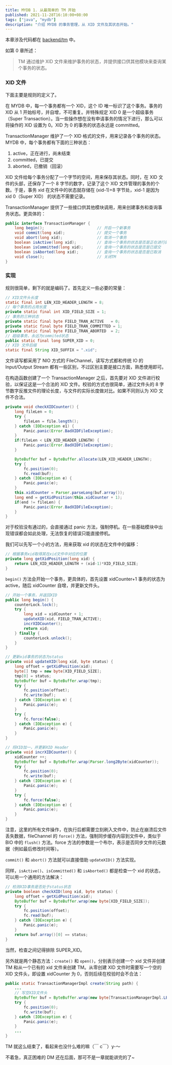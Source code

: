 ```yaml
---
title: MYDB 1. 从最简单的 TM 开始
published: 2021-11-28T16:10:00+08:00
tags: ["java", "mydb"]
description: "介绍 MYDB 的事务管理，从 XID 文件及其状态开始。"
---
```

本章涉及代码都在 [backend/tm](https://github.com/CN-GuoZiyang/MYDB/tree/master/src/main/java/top/guoziyang/mydb/backend/tm) 中。

如第 0 章所述：

> TM 通过维护 XID 文件来维护事务的状态，并提供接口供其他模块来查询某个事务的状态。

### XID 文件

下面主要是规则的定义了。

在 MYDB 中，每一个事务都有一个 XID，这个 ID 唯一标识了这个事务。事务的 XID 从 1 开始标号，并自增，不可重复。并特殊规定 XID 0 是一个超级事务（Super Transaction）。当一些操作想在没有申请事务的情况下进行，那么可以将操作的 XID 设置为 0。XID 为 0 的事务的状态永远是 committed。

TransactionManager 维护了一个 XID 格式的文件，用来记录各个事务的状态。MYDB 中，每个事务都有下面的三种状态：

1.  active，正在进行，尚未结束
2.  committed，已提交
3.  aborted，已撤销（回滚）

XID 文件给每个事务分配了一个字节的空间，用来保存其状态。同时，在 XID 文件的头部，还保存了一个 8 字节的数字，记录了这个 XID 文件管理的事务的个数。于是，事务 xid 在文件中的状态就存储在 (xid-1)+8 字节处，xid-1 是因为 xid 0（Super XID） 的状态不需要记录。

TransactionManager 提供了一些接口供其他模块调用，用来创建事务和查询事务状态。更具体的：

```java
public interface TransactionManager {
    long begin();                       // 开启一个新事务
    void commit(long xid);              // 提交一个事务
    void abort(long xid);               // 取消一个事务
    boolean isActive(long xid);         // 查询一个事务的状态是否是正在进行的状态
    boolean isCommitted(long xid);      // 查询一个事务的状态是否是已提交
    boolean isAborted(long xid);        // 查询一个事务的状态是否是已取消
    void close();                       // 关闭TM
}
```

### 实现

规则很简单，剩下的就是编码了。首先定义一些必要的常量：

```java
// XID文件头长度
static final int LEN_XID_HEADER_LENGTH = 8;
// 每个事务的占用长度
private static final int XID_FIELD_SIZE = 1;
// 事务的三种状态
private static final byte FIELD_TRAN_ACTIVE   = 0;
private static final byte FIELD_TRAN_COMMITTED = 1;
private static final byte FIELD_TRAN_ABORTED  = 2;
// 超级事务，永远为commited状态
public static final long SUPER_XID = 0;
// XID 文件后缀
static final String XID_SUFFIX = ".xid";
```

文件读写都采用了 NIO 方式的 FileChannel，读写方式都和传统 IO 的 Input/Output Stream 都有一些区别，不过区别主要是接口方面，熟悉使用即可。

在构造函数创建了一个 TransactionManager 之后，首先要对 XID 文件进行校验，以保证这是一个合法的 XID 文件。校验的方式也很简单，通过文件头的 8 字节数字反推文件的理论长度，与文件的实际长度做对比。如果不同则认为 XID 文件不合法。

```java
private void checkXIDCounter() {
    long fileLen = 0;
    try {
        fileLen = file.length();
    } catch (IOException e1) {
        Panic.panic(Error.BadXIDFileException);
    }
    if(fileLen < LEN_XID_HEADER_LENGTH) {
        Panic.panic(Error.BadXIDFileException);
    }

    ByteBuffer buf = ByteBuffer.allocate(LEN_XID_HEADER_LENGTH);
    try {
        fc.position(0);
        fc.read(buf);
    } catch (IOException e) {
        Panic.panic(e);
    }
    this.xidCounter = Parser.parseLong(buf.array());
    long end = getXidPosition(this.xidCounter + 1);
    if(end != fileLen) {
        Panic.panic(Error.BadXIDFileException);
    }
}
```

对于校验没有通过的，会直接通过 panic 方法，强制停机。在一些基础模块中出现错误都会如此处理，无法恢复的错误只能直接停机。

我们可以先写一个小的方法，用来获取 xid 的状态在文件中的偏移：

```java
// 根据事务xid取得其在xid文件中对应的位置
private long getXidPosition(long xid) {
    return LEN_XID_HEADER_LENGTH + (xid-1)*XID_FIELD_SIZE;
}
```

`begin()` 方法会开始一个事务，更具体的，首先设置 xidCounter+1 事务的状态为 active，随后 xidCounter 自增，并更新文件头。

```java
// 开始一个事务，并返回XID
public long begin() {
    counterLock.lock();
    try {
        long xid = xidCounter + 1;
        updateXID(xid, FIELD_TRAN_ACTIVE);
        incrXIDCounter();
        return xid;
    } finally {
        counterLock.unlock();
    }
}

// 更新xid事务的状态为status
private void updateXID(long xid, byte status) {
    long offset = getXidPosition(xid);
    byte[] tmp = new byte[XID_FIELD_SIZE];
    tmp[0] = status;
    ByteBuffer buf = ByteBuffer.wrap(tmp);
    try {
        fc.position(offset);
        fc.write(buf);
    } catch (IOException e) {
        Panic.panic(e);
    }
    try {
        fc.force(false);
    } catch (IOException e) {
        Panic.panic(e);
    }
}

// 将XID加一，并更新XID Header
private void incrXIDCounter() {
    xidCounter ++;
    ByteBuffer buf = ByteBuffer.wrap(Parser.long2Byte(xidCounter));
    try {
        fc.position(0);
        fc.write(buf);
    } catch (IOException e) {
        Panic.panic(e);
    }
    try {
        fc.force(false);
    } catch (IOException e) {
        Panic.panic(e);
    }
}
```

注意，这里的所有文件操作，在执行后都需要立刻刷入文件中，防止在崩溃后文件丢失数据，fileChannel 的 `force()` 方法，强制同步缓存内容到文件中，类似于 BIO 中的 `flush()` 方法。force 方法的参数是一个布尔，表示是否同步文件的元数据（例如最后修改时间等）。

`commit()` 和 `abort()` 方法就可以直接借助 `updateXID()` 方法实现。

同样，`isActive()`、`isCommitted()` 和 `isAborted()` 都是检查一个 xid 的状态，可以用一个通用的方法解决：

```java
// 检测XID事务是否处于status状态
private boolean checkXID(long xid, byte status) {
    long offset = getXidPosition(xid);
    ByteBuffer buf = ByteBuffer.wrap(new byte[XID_FIELD_SIZE]);
    try {
        fc.position(offset);
        fc.read(buf);
    } catch (IOException e) {
        Panic.panic(e);
    }
    return buf.array()[0] == status;
}
```

当然，检查之间记得排除 SUPER\_XID。

另外就是两个静态方法：`create()` 和 `open()`，分别表示创建一个 xid 文件并创建 TM 和从一个已有的 xid 文件来创建 TM。从零创建 XID 文件时需要写一个空的 XID 文件头，即设置 xidCounter 为 0，否则后续在校验时会不合法：

```java
public static TransactionManagerImpl create(String path) {
    ...
    // 写空XID文件头
    ByteBuffer buf = ByteBuffer.wrap(new byte[TransactionManagerImpl.LEN_XID_HEADER_LENGTH]);
    try {
        fc.position(0);
        fc.write(buf);
    } catch (IOException e) {
        Panic.panic(e);
    }
    ...
}
```

TM 就这么结束了，看起来也没什么难的嘛（￣ c￣）y-～

不着急，真正困难的 DM 还在后面，那可不是一章就能讲完的了~